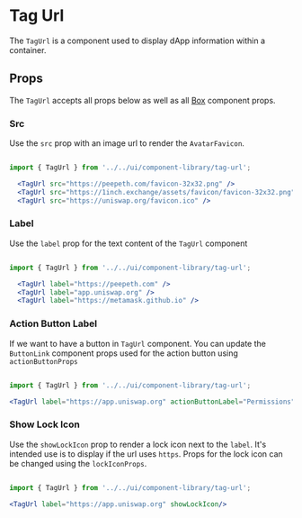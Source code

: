 

# Tag Url

The `TagUrl` is a component used to display dApp information within a container.

<Canvas>
  <Story id="ui-components-component-library-tag-url-tag-url-stories-js--default-story" />
</Canvas>

## Props

The `TagUrl` accepts all props below as well as all [Box](/docs/ui-components-ui-box-box-stories-js--default-story#props) component props.

<ArgsTable of={TagUrl} />

### Src

Use the `src` prop with an image url to render the `AvatarFavicon`.

<Canvas>
  <Story id="ui-components-component-library-tag-url-tag-url-stories-js--src" />
</Canvas>

```jsx

import { TagUrl } from '../../ui/component-library/tag-url';

  <TagUrl src="https://peepeth.com/favicon-32x32.png" />
  <TagUrl src="https://1inch.exchange/assets/favicon/favicon-32x32.png"/>
  <TagUrl src="https://uniswap.org/favicon.ico" />

```

### Label

Use the `label` prop for the text content of the `TagUrl` component

<Canvas>
  <Story id="ui-components-component-library-tag-url-tag-url-stories-js--label" />
</Canvas>

```jsx

import { TagUrl } from '../../ui/component-library/tag-url';

  <TagUrl label="https://peepeth.com" />
  <TagUrl label="app.uniswap.org" />
  <TagUrl label="https://metamask.github.io" />

```

### Action Button Label

If we want to have a button in `TagUrl` component. You can update the `ButtonLink` component props used for the action button using `actionButtonProps`

<Canvas>
  <Story id="ui-components-component-library-tag-url-tag-url-stories-js--action-button-label" />
</Canvas>

```jsx

import { TagUrl } from '../../ui/component-library/tag-url';

<TagUrl label="https://app.uniswap.org" actionButtonLabel="Permissions"/>

```

### Show Lock Icon

Use the `showLockIcon` prop to render a lock icon next to the `label`. It's intended use is to display if the url uses `https`. Props for the lock icon can be changed using the `lockIconProps`.

<Canvas>
  <Story id="ui-components-component-library-tag-url-tag-url-stories-js--show-lock-icon" />
</Canvas>

```jsx

import { TagUrl } from '../../ui/component-library/tag-url';

<TagUrl label="https://app.uniswap.org" showLockIcon/>

```
